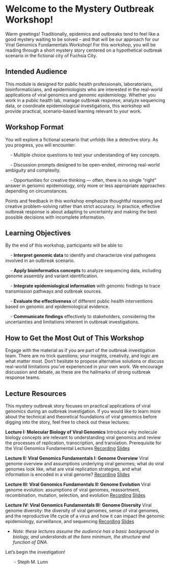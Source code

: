 # Welcome to the Mystery Outbreak Workshop!

Warm greetings! Traditionally, epidemics and outbreaks tend to feel like a good mystery waiting to be solved – and that will be our approach for our Viral Genomics Fundamentals Workshop! For this workshop, you will be reading through a short mystery story centered on a hypothetical outbreak scenario in the fictional city of Fuchsia City.


## Intended Audience

This module is designed for public health professionals, laboratorians, bioinformaticians, and epidemiologists who are interested in the real-world applications of viral genomics and genomic epidemiology. Whether you work in a public health lab, manage outbreak response, analyze sequencing data, or coordinate epidemiological investigations, this workshop will provide practical, scenario-based learning relevant to your work.

## Workshop Format

You will explore a fictional scenario that unfolds like a detective story. As you progress, you will encounter:

&nbsp;&nbsp;&nbsp; - Multiple choice questions to test your understanding of key concepts.

&nbsp;&nbsp;&nbsp; - Discussion prompts designed to be open-ended, mirroring real-world ambiguity and complexity.

&nbsp;&nbsp;&nbsp; - Opportunities for creative thinking — often, there is no single “right” answer in genomic epidemiology, only more or less appropriate approaches depending on circumstances.

Points and feedback in this workshop emphasize thoughtful reasoning and creative problem-solving rather than strict accuracy. In practice, effective outbreak response is about adapting to uncertainty and making the best possible decisions with incomplete information.


## Learning Objectives

By the end of this workshop, participants will be able to:

 &nbsp;&nbsp;&nbsp; - **Interpret genomic data** to identify and characterize viral pathogens involved in an outbreak scenario.

 &nbsp;&nbsp;&nbsp; - **Apply bioinformatics concepts** to analyze sequencing data, including genome assembly and variant identification.

 &nbsp;&nbsp;&nbsp; - **Integrate epidemiological information** with genomic findings to trace transmission pathways and outbreak sources.

 &nbsp;&nbsp;&nbsp; - **Evaluate the effectiveness** of different public health interventions based on genomic and epidemiological evidence.

 &nbsp;&nbsp;&nbsp; - **Communicate findings** effectively to stakeholders, considering the uncertainties and limitations inherent in outbreak investigations.

##  How to Get the Most Out of This Workshop

Engage with the material as if you are part of the outbreak investigation team. There are no trick questions; your insights, creativity, and logic are what matter most. Don’t hesitate to propose alternative solutions or discuss real-world limitations you’ve experienced in your own work. We encourage discussion and debate, as these are the hallmarks of strong outbreak response teams.

## Lecture Resources

This mystery outbreak story focuses on practical applications of viral genomics during an outbreak investigation. If you would like to learn more about the technical and theoretical foundations of viral genomics before digging into the story, feel free to check out these lectures: 

**Lecture I: Molecular Biology of Viral Genomics**
Introduce why molecule biology concepts are relevant to understanding viral genomics and review the processes of replication, transcription, and translation. Prerequisite for the Viral Genomics Fundamental Lectures
[Recording](https://youtu.be/tnjMMmyWf5o)  	[Slides](https://docs.google.com/presentation/d/1gdGy4r0_g37ZNwcCmoHy_gNJ4-y17xev/edit?usp=sharing&ouid=114176181829055781199&rtpof=true&sd=true) 

**Lecture II: Viral Genomics Fundamentals I: Genome Overview**
Viral genome overview and assumptions underlying viral genomes; what do viral genomes look like, what are viral replication strategies, and what information is encoded in a viral genome?
[Recording](https://youtu.be/9ICKkqFktVk)	[Slides](https://docs.google.com/presentation/d/11867KbNAAnDEfpYJIuXJJnIqVjRw_pCO2lRAzqlqEHw/edit?usp=sharing)

**Lecture III: Viral Genomics Fundamentals II: Genome Evolution**
Viral genome evolution: assumptions of viral genomes, reassortment, recombination, mutation, selection, and evolution
[Recording](https://youtu.be/AEAs9h3-atk)	[Slides](https://docs.google.com/presentation/d/1ltMLPx_JEohNRGuXEBsefILhT0PeKRj4rUWzn9BXepw/edit?usp=sharing)

**Lecture IV: Viral Genomics Fundamentals III: Genome Diversity**
Viral genome diversity: the diversity of viral genomes, sense of viral genomes, and the reproductive life cycle of a virus and how it can impact the genomic epidemiology, surveillance, and sequencing
[Recording](https://youtu.be/aroqE72N7y0)	[Slides](https://docs.google.com/presentation/d/1ispklNxq2-ugJZkQJwdDAC9c322tQP53YVK-8v4FuQM/edit?usp=sharing) 		


* *Note: these lectures assume the audience has a basic background in biology, and understands at the bare minimum, the structure and function of DNA.*

Let’s begin the investigation!

&nbsp;&nbsp;&nbsp;&nbsp;&nbsp;&nbsp; - Steph M. Lunn